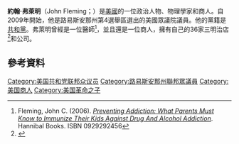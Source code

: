 '''約翰·弗萊明'''（John Fleming；{{bd|1951年|7月5日}}）是[[美國|美國]]的一位政治人物、物理學家和商人。自2009年開始，他是路易斯安那州第4選舉區選出的美國眾議院議員。他的黨籍是[[共和黨_(美國)|共和黨]]。弗萊明曾經是一位醫師<ref>Fleming, John C. (2006). [http://books.google.ca/books?id=xblJhwtj6A8C ''Preventing Addiction: What Parents Must Know to Immunize Their Kids Against Drug And Alcohol Addiction'']. Hannibal Books. ISBN 0929292456</ref>，並且還是一位商人，擁有自己的36家三明治店<ref name=Politico_Kraushaar_20081117>{{cite web|accessdate=November 22, 2008|url=http://www.politico.com/news/stories/1108/15697.html|title=GOP fights to hold onto Louisiana seat|first=Josh|last=Kraushaar|date=November 11, 2008|work=Politico|archive-date=2012-10-14|archive-url=https://web.archive.org/web/20121014185720/http://www.politico.com/news/stories/1108/15697.html|dead-url=no}}</ref>和公司。
== 參考資料 ==
{{reflist}}
{{US-poli-bio-stub}}
{{normdaten}}
{{DEFAULTSORT:fleming}}
[[Category:美国共和党联邦众议员|Category:美国共和党联邦众议员]]
[[Category:路易斯安那州聯邦眾議員|Category:路易斯安那州聯邦眾議員]]
[[Category:美国商人|Category:美国商人]]
[[Category:美国革命之子|Category:美国革命之子]]